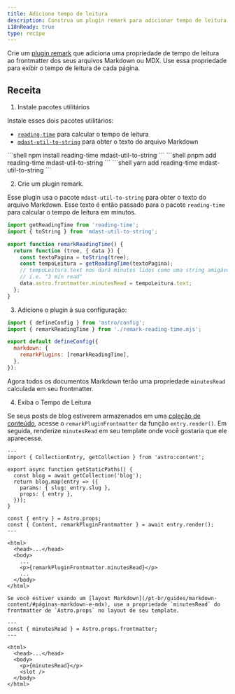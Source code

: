 ```yaml
---
title: Adicione tempo de leitura
description: Construa um plugin remark para adicionar tempo de leitura aos seus arquivos Markdown ou MDX.
i18nReady: true
type: recipe
---
```



Crie um [plugin remark](https://github.com/remarkjs/remark) que adiciona uma propriedade de tempo de leitura ao frontmatter dos seus arquivos Markdown ou MDX. Use essa propriedade para exibir o tempo de leitura de cada página.

## Receita

1. Instale pacotes utilitários

Instale esses dois pacotes utilitários:
  - [`reading-time`](https://www.npmjs.com/package/reading-time) para calcular o tempo de leitura
  - [`mdast-util-to-string`](https://www.npmjs.com/package/mdast-util-to-string) para obter o texto do arquivo Markdown

  <PackageManagerTabs>
    <Fragment slot="npm">
    ```shell
  npm install reading-time mdast-util-to-string
    ```
    </Fragment>
    <Fragment slot="pnpm">
    ```shell
  pnpm add reading-time mdast-util-to-string
    ```
    </Fragment>
    <Fragment slot="yarn">
    ```shell
  yarn add reading-time mdast-util-to-string
    ```
    </Fragment>
  </PackageManagerTabs>

2. Crie um plugin remark.

  Esse plugin usa o pacote `mdast-util-to-string` para obter o texto do arquivo Markdown. Esse texto é então passado para o pacote `reading-time` para calcular o tempo de leitura em minutos.
  
  ```js title="remark-reading-time.mjs"
  import getReadingTime from 'reading-time';
  import { toString } from 'mdast-util-to-string';

  export function remarkReadingTime() {
    return function (tree, { data }) {
      const textoPagina = toString(tree);
      const tempoLeitura = getReadingTime(textoPagina);
      // tempoLeitura.text nos dará minutos lidos como uma string amigável
      // i.e. "3 min read"
      data.astro.frontmatter.minutesRead = tempoLeitura.text;
    };
  }
  ```

3. Adicione o plugin à sua configuração:

  ```js title="astro.config.mjs" "import { remarkReadingTime } from './remark-reading-time.mjs';" "remarkPlugins: [remarkReadingTime],"
  import { defineConfig } from 'astro/config';
  import { remarkReadingTime } from './remark-reading-time.mjs';

  export default defineConfig({
    markdown: {
      remarkPlugins: [remarkReadingTime],
    },
  });
  ```

  Agora todos os documentos Markdown terão uma propriedade `minutesRead` calculada em seu frontmatter.

4. Exiba o Tempo de Leitura

  Se seus posts de blog estiverem armazenados em uma [coleção de conteúdo](/pt-br/guides/content-collections/), acesse o `remarkPluginFrontmatter` da função `entry.render()`. Em seguida, renderize `minutesRead` em seu template onde você gostaria que ele aparecesse.

  ```astro title="src/pages/posts/[slug].astro" "const { Content, remarkPluginFrontmatter } = await entry.render();" "<p>{remarkPluginFrontmatter.minutesRead}</p>"
  ---
  import { CollectionEntry, getCollection } from 'astro:content';

  export async function getStaticPaths() {
    const blog = await getCollection('blog');
    return blog.map(entry => ({
      params: { slug: entry.slug },
      props: { entry },
    }));
  }

  const { entry } = Astro.props;
  const { Content, remarkPluginFrontmatter } = await entry.render();
  ---

  <html>
    <head>...</head>
    <body>
      ...
      <p>{remarkPluginFrontmatter.minutesRead}</p>
      ...
    </body>
  </html>
  ```

    Se você estiver usando um [layout Markdown](/pt-br/guides/markdown-content/#páginas-markdown-e-mdx), use a propriedade `minutesRead` do frontmatter de `Astro.props` no layout de seu template.

  ```astro title="src/layouts/BlogLayout.astro" "const { minutesRead } = Astro.props.frontmatter;" "<p>{minutesRead}</p>"
  ---
  const { minutesRead } = Astro.props.frontmatter;
  ---

  <html>
    <head>...</head>
    <body>
      <p>{minutesRead}</p>
      <slot />
    </body>
  </html>
  ```
